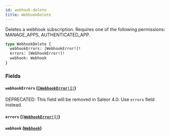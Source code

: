 ```yaml
---
id: webhook-delete
title: WebhookDelete
---
```


Deletes a webhook subscription. Requires one of the following permissions: MANAGE_APPS, AUTHENTICATED_APP.

```graphql
type WebhookDelete {
  webhookErrors: [WebhookError!]!
  errors: [WebhookError!]!
  webhook: Webhook
}
```

### Fields

#### `webhookErrors` ([`[WebhookError!]!`](../../../developer/api-reference/objects/webhook-error))

<span class="badge badge--warning">DEPRECATED: This field will be removed in Saleor 4.0. Use `errors` field instead.</span>

#### `errors` ([`[WebhookError!]!`](../../../developer/api-reference/objects/webhook-error))

#### `webhook` ([`Webhook`](../../../developer/api-reference/objects/webhook))
